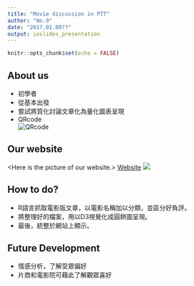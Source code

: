 ```yaml
---
title: "Movie discussion in PTT"
author: "No.9"
date: "2017.01.09??"
output: ioslides_presentation
---
```


```r
knitr::opts_chunk$set(echo = FALSE)
```

## About us
- 初學者
- 從基本出發
- 嘗試將質化討論文章化為量化圖表呈現
-  QRcode  
![QRcode](https://jr55662003.github.io/test1/demo/170009195623.jpg)


## Our website  
<Here is the picture of our website.>
[Website](https://lopeterlo.github.io/12-06-ninth/new.html)
![](https://jr55662003.github.io/test1/demo/pic.jpg)

## How to do?
- R語言抓取電影版文章，以電影名稱加以分類，並區分好負評。
- 將整理好的檔案，用以D3視覺化成圓餅圖呈現。
- 最後，統整於網站上顯示。

## Future Development
- 情感分析，了解受眾偏好
- 片商和電影院可藉此了解觀眾喜好

